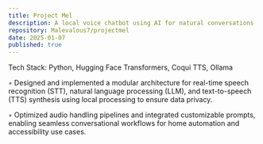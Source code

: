 ```yaml
---
title: Project Mel
description: A local voice chatbot using AI for natural conversations
repository: Malevalous7/projectmel
date: 2025-01-07
published: true
---
```


Tech Stack: Python, Hugging Face Transformers, Coqui TTS, Ollama

◦ Designed and implemented a modular architecture for real-time speech recognition (STT), natural language
processing (LLM), and text-to-speech (TTS) synthesis using local processing to ensure data privacy.

◦ Optimized audio handling pipelines and integrated customizable prompts, enabling seamless conversational
workflows for home automation and accessibility use cases.
